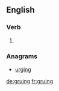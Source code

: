 ==English==

===Verb===
{{head|en|present participle}}

# {{present participle of|grue|lang=en}}

===Anagrams===
* [[urging#English|urging]]

[[de:gruing]]
[[fr:gruing]]